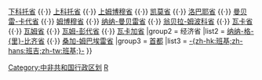 {{Navbox
|name   = 中非共和国行政区划
|title  = [[中非共和国]][[中非共和国行政区划|行政区划]]
|titlestyle = 
|image  = [[File:Flag of the Central African Republic.svg|50px]]
|style  = text-align: left;
|evenstyle = background: #eee;
|groupstyle = text-align: center; width:10%
|state  = autocollapsed
|top    = 
|group1 = 省
|list1  = [[巴明吉-班戈兰省]] {{·}} [[下科托省]] {{·}} [[上科托省]] {{·}} [[上姆博穆省]] {{·}} [[凯莫省]] {{·}} [[洛巴耶省]] {{·}} [[曼贝雷-卡代省]] {{·}} [[姆博穆省]] {{·}} [[纳纳-曼贝雷省]] {{·}} [[翁贝拉-姆波科省]] {{·}} [[瓦卡省]] {{·}} [[瓦姆省]] {{·}} [[瓦姆-彭代省]] {{·}} [[瓦卡加省]]
|group2 = 经济省
|list2  = [[纳纳-格里比齐省|纳纳-格-{里}-比齐省]] {{·}} [[桑加-姆巴埃雷省]]
|group3 = [[首都]]
|list3  = [[班基|-{zh-hk:班基;zh-hans:班吉;zh-tw:班基;}-]]
}}<noinclude>
[[Category:中非共和国行政区划]]
[[Category:各国地理模板|R]]
</noinclude>